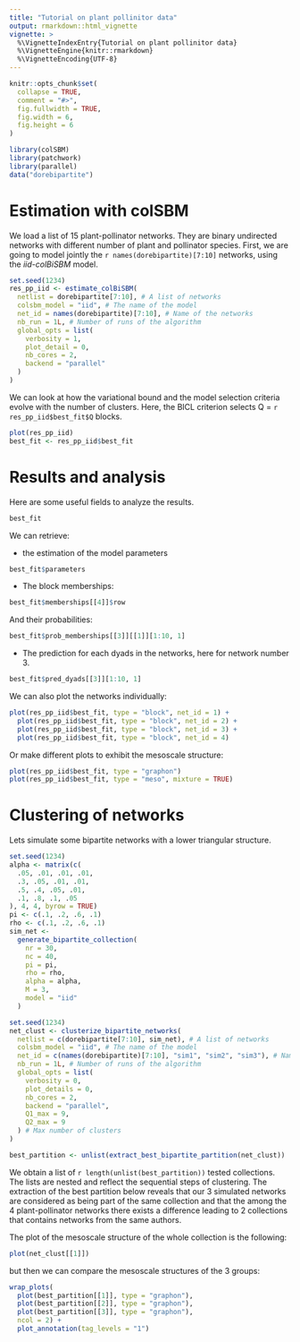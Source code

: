 ```yaml
---
title: "Tutorial on plant pollinitor data"
output: rmarkdown::html_vignette
vignette: >
  %\VignetteIndexEntry{Tutorial on plant pollinitor data}
  %\VignetteEngine{knitr::rmarkdown}
  %\VignetteEncoding{UTF-8}
---
```


```r
knitr::opts_chunk$set(
  collapse = TRUE,
  comment = "#>",
  fig.fullwidth = TRUE,
  fig.width = 6,
  fig.height = 6
)
```

```r
library(colSBM)
library(patchwork)
library(parallel)
data("dorebipartite")
```

# Estimation with colSBM

We load a list of 15 plant-pollinator networks. They are binary undirected networks with different
number of plant and pollinator species. First, we are going to model jointly the `r names(dorebipartite)[7:10]` networks,
using the *iid-colBiSBM* model.


```r
set.seed(1234)
res_pp_iid <- estimate_colBiSBM(
  netlist = dorebipartite[7:10], # A list of networks
  colsbm_model = "iid", # The name of the model
  net_id = names(dorebipartite)[7:10], # Name of the networks
  nb_run = 1L, # Number of runs of the algorithm
  global_opts = list(
    verbosity = 1,
    plot_detail = 0,
    nb_cores = 2,
    backend = "parallel"
  )
)
```

We can look at how the variational bound and the model selection criteria evolve with the number of clusters.
Here, the BICL criterion selects Q = `r res_pp_iid$best_fit$Q` blocks.


```r
plot(res_pp_iid)
best_fit <- res_pp_iid$best_fit
```

# Results and analysis

Here are some useful fields to analyze the results.

```r
best_fit
```

We can retrieve:

* the estimation of the model parameters

```r
best_fit$parameters
```

* The block memberships:

```r
best_fit$memberships[[4]]$row
```

And their probabilities:

```r
best_fit$prob_memberships[[3]][[1]][1:10, 1]
```

* The prediction for each dyads in the networks, here for network number 3.

```r
best_fit$pred_dyads[[3]][1:10, 1]
```

We can also plot the networks individually:

```r
plot(res_pp_iid$best_fit, type = "block", net_id = 1) +
  plot(res_pp_iid$best_fit, type = "block", net_id = 2) +
  plot(res_pp_iid$best_fit, type = "block", net_id = 3) +
  plot(res_pp_iid$best_fit, type = "block", net_id = 4)
```

Or make different plots to exhibit the mesoscale structure:

```r
plot(res_pp_iid$best_fit, type = "graphon")
plot(res_pp_iid$best_fit, type = "meso", mixture = TRUE)
```

# Clustering of networks

Lets simulate some bipartite networks with a lower triangular structure.

```r
set.seed(1234)
alpha <- matrix(c(
  .05, .01, .01, .01,
  .3, .05, .01, .01,
  .5, .4, .05, .01,
  .1, .8, .1, .05
), 4, 4, byrow = TRUE)
pi <- c(.1, .2, .6, .1)
rho <- c(.1, .2, .6, .1)
sim_net <-
  generate_bipartite_collection(
    nr = 30,
    nc = 40,
    pi = pi,
    rho = rho,
    alpha = alpha,
    M = 3,
    model = "iid"
  )
```


```r
set.seed(1234)
net_clust <- clusterize_bipartite_networks(
  netlist = c(dorebipartite[7:10], sim_net), # A list of networks
  colsbm_model = "iid", # The name of the model
  net_id = c(names(dorebipartite)[7:10], "sim1", "sim2", "sim3"), # Name of the networks
  nb_run = 1L, # Number of runs of the algorithm
  global_opts = list(
    verbosity = 0,
    plot_details = 0,
    nb_cores = 2,
    backend = "parallel",
    Q1_max = 9,
    Q2_max = 9
  ) # Max number of clusters
)
```

```r
best_partition <- unlist(extract_best_bipartite_partition(net_clust))
```

We obtain a list of `r length(unlist(best_partition))` tested collections. The lists are nested and reflect the
sequential steps of clustering.
The extraction of the best partition below reveals that our 3 simulated networks
are considered as being part of the same collection and that the among the 4
plant-pollinator networks there exists a difference leading to 2 collections that
contains networks from the same authors.



The plot of the mesoscale structure of the whole collection is the following:

```r
plot(net_clust[[1]])
```

but then we can compare the mesoscale structures of the 3 groups:

```r
wrap_plots(
  plot(best_partition[[1]], type = "graphon"),
  plot(best_partition[[2]], type = "graphon"),
  plot(best_partition[[3]], type = "graphon"),
  ncol = 2) +
  plot_annotation(tag_levels = "1")
```

